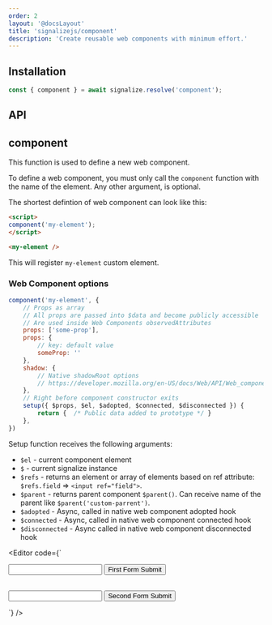 ```yaml
---
order: 2
layout: '@docsLayout'
title: 'signalizejs/component'
description: 'Create reusable web components with minimum effort.'
---
```



## Installation
<ImportMapDependencies module="component" />

```js
const { component } = await signalize.resolve('component');
```

## API

## component
This function is used to define a new web component.

To define a web component, you must only call the `component` function with the name of the element. Any other argument, is optional.

The shortest defintion of web component can look like this:
```html
<script>
component('my-element');
</script>

<my-element />
```
This will register `my-element` custom element.

### Web Component options

```js
component('my-element', {
	// Props as array
	// All props are passed into $data and become publicly accessible
	// Are used inside Web Components observedAttributes
	props: ['some-prop'],
	props: {
		// key: default value
		someProp: ''
	},
	shadow: {
		// Native shadowRoot options
		// https://developer.mozilla.org/en-US/docs/Web/API/Web_components#api.shadowroot
	},
	// Right before component constructor exits
	setup({ $props, $el, $adopted, $connected, $disconnected }) {
		return {  /* Public data added to prototype */ }
	},
})
```

Setup function receives the following arguments:
- `$el` - current component element
- `$` - current signalize instance
- `$refs` - returns an element or array of elements based on ref attribute: `$refs.field` => `<input ref="field">`.
- `$parent` - returns parent component `$parent()`. Can receive name of the parent like `$parent('custom-parrent')`.
- `$adopted` - Async, called in native web component adopted hook
- `$connected` - Async, called in native web component connected hook
- `$disconnected` - Async called in native web component disconnected hook

<Editor code={`
<my-form>
	<form ref="form">
		<input ref="text">
		<button>First Form Submit</button>
	</form>
</my-form>

<br>

<my-form>
	<form ref="form">
		<input ref="text">
		<button>Second Form Submit</button>
	</form>
</my-form>

<script type="module">

const { component } = new Signalize();

// Because there are two scope="my-form"
// This defined scope will be inited twice
// for each matched element
component('my-form', {
	setup({ $refs, cleanup  }) {
		$refs.form.onsubmit = () => {
			alert($refs.text.value);
		}
	}
});
</script>
`} />
